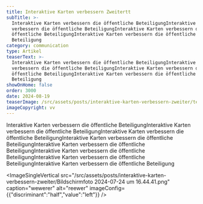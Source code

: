 ```yaml
---
title: Interaktive Karten verbessern Zweitertt
subTitle: >-
  Interaktive Karten verbessern die öffentliche BeteiligungInteraktive Karten
  verbessern die öffentliche BeteiligungInteraktive Karten verbessern die
  öffentliche BeteiligungInteraktive Karten verbessern die öffentliche
  Beteiligung
category: communication
type: Artikel
teaserText: >-
  Interaktive Karten verbessern die öffentliche BeteiligungInteraktive Karten
  verbessern die öffentliche BeteiligungInteraktive Karten verbessern die
  öffentliche BeteiligungInteraktive Karten verbessern die öffentliche
  Beteiligung
showOnHome: false
order: 3000
date: 2024-08-19
teaserImage: /src/assets/posts/interaktive-karten-verbessern-zweiter/teaserImage.png
imageCopyright: vv
---
```

Interaktive Karten verbessern die öffentliche BeteiligungInteraktive Karten verbessern die öffentliche BeteiligungInteraktive Karten verbessern die öffentliche BeteiligungInteraktive Karten verbessern die öffentliche BeteiligungInteraktive Karten verbessern die öffentliche BeteiligungInteraktive Karten verbessern die öffentliche BeteiligungInteraktive Karten verbessern die öffentliche BeteiligungInteraktive Karten verbessern die öffentliche Beteiligung

<ImageSingleVertical src="/src/assets/posts/interaktive-karten-verbessern-zweiter/Bildschirmfoto 2024-07-24 um 16.44.41.png" caption="wewerer" alt="reewer" imageConfig={{"discriminant":"half","value":"left"}} />
